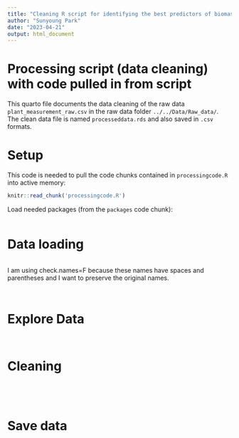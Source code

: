 ```yaml
---
title: "Cleaning R script for identifying the best predictors of biomass for 11 plant species"
author: "Sunyoung Park"
date: "2023-04-21"
output: html_document
---
```


# Processing script (data cleaning) with code pulled in from script

This quarto file documents the data cleaning of the raw data `plant_measurement_raw.csv` in the raw data folder `../../Data/Raw_data/`. The clean data file is named `processeddata.rds` and also saved in `.csv` formats.


# Setup

This code is needed to pull the code chunks contained in `processingcode.R` into active memory:

```r
knitr::read_chunk('processingcode.R')
```

Load needed packages (from the `packages` code chunk):

```r
```


# Data loading

```r
```

I am using check.names=F because these names have spaces and parentheses and I want to preserve the original names.

```r
```

```r
```


# Explore Data


```r
```

```r
```


# Cleaning


```r
```

```r
```

```r
```

```r
```


# Save data


```r
```


```r
```








